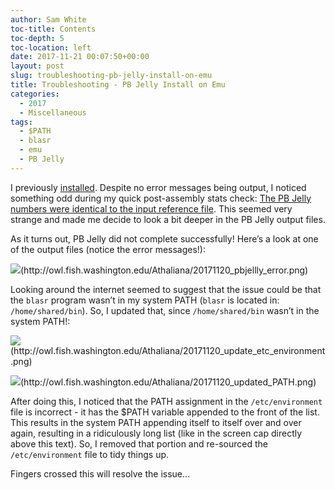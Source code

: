 ```yaml
---
author: Sam White
toc-title: Contents
toc-depth: 5
toc-location: left
date: 2017-11-21 00:07:50+00:00
layout: post
slug: troubleshooting-pb-jelly-install-on-emu
title: Troubleshooting - PB Jelly Install on Emu
categories:
  - 2017
  - Miscellaneous
tags:
  - $PATH
  - blasr
  - emu
  - PB Jelly
---
```


I previously [installed](https://robertslab.github.io/sams-notebook/posts/2017/2017-10-30-software-installation-pb-jelly-suite-and-blasr-on-emu//robertslab.github.io/sams-notebook/2017/11/14/genome-assembly-olympia-oyster-illumina-pacbio-using-pb-jelly-wbgi-scaffold-assembly/). Despite no error messages being output, I noticed something odd during my quick post-assembly stats check: [The PB Jelly numbers were identical to the input reference file](https://robertslab.github.io/sams-notebook/2017/11/14/assembly-comparison-oly-assemblies-using-quast/). This seemed very strange and made me decide to look a bit deeper in the PB Jelly output files.

As it turns out, PB Jelly did not complete successfully! Here's a look at one of the output files (notice the error messages!):

![](https://owl.fish.washington.edu/Athaliana/20171120_pbjellly_error.png)(http://owl.fish.washington.edu/Athaliana/20171120_pbjellly_error.png)

Looking around the internet seemed to suggest that the issue could be that the `blasr` program wasn't in my system PATH (`blasr` is located in: `/home/shared/bin`). So, I updated that, since `/home/shared/bin` wasn't in the system PATH!:

![](https://owl.fish.washington.edu/Athaliana/20171120_update_etc_environment.png)(http://owl.fish.washington.edu/Athaliana/20171120_update_etc_environment.png)

![](https://owl.fish.washington.edu/Athaliana/20171120_updated_PATH.png)(http://owl.fish.washington.edu/Athaliana/20171120_updated_PATH.png)

After doing this, I noticed that the PATH assignment in the `/etc/environment` file is incorrect - it has the $PATH variable appended to the front of the list. This results in the system PATH appending itself to itself over and over again, resulting in a ridiculously long list (like in the screen cap directly above this text). So, I removed that portion and re-sourced the `/etc/environment` file to tidy things up.

Fingers crossed this will resolve the issue...
